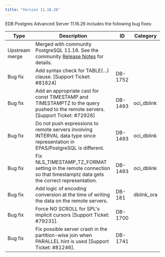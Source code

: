 ```yaml
---
title: "Version 11.16.26"
---
```


EDB Postgres Advanced Server 11.16.26 includes the following bug fixes:

| Type           | Description                                                                                                                          | ID      | Category         |
| -------------- | -------------------------------------------------------------------------------------------------------------------------------------| ------- | ---------------- |
| Upstream merge | Merged with community PostgreSQL 11.16. See the community [Release Notes](https://www.postgresql.org/docs/release/11.6/) for details.                                              |         |                  |
| Bug fix        | Add syntax check for TABLE(...) clause. [Support Ticket: #81624]                                                                     | DB-1752 |                  |
| Bug fix        | Add an appropriate cast for const TIMESTAMP and TIMESTAMPTZ to the query pushed to the remote servers. [Support Ticket: #72928]      | DB-1493 | oci_dblink       |
| Bug fix        | Do not push expressions to remote servers involving INTERVAL data type since representation in EPAS/PostgreSQL is different.         | DB-1493 | oci_dblink       |
| Bug fix        | Fix NLS_TIMESTAMP_TZ_FORMAT setting in the remote connection so that timestamptz data gets the correct representation.               | DB-1493 | oci_dblink       |  
| Bug fix        | Add logic of encoding conversion at the time of writing the data on the remote servers.                                              | DB-181  | dblink_ora       |
| Bug fix        | Force NO SCROLL for SPL's implicit cursors [Support Ticket: #79231].                                                                 | DB-1700 |                  |
| Bug fix        | Fix possible server crash in the partition-wise join when PARALLEL hint is used [Support Ticket: #81246].                            | DB-1741 |                  |



